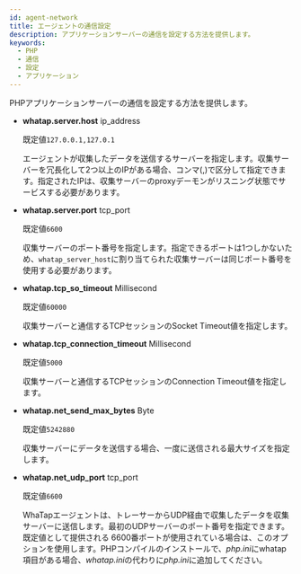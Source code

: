 ```yaml
---
id: agent-network
title: エージェントの通信設定
description: アプリケーションサーバーの通信を設定する方法を提供します。
keywords:
  - PHP
  - 通信
  - 設定
  - アプリケーション
---
```


PHPアプリケーションサーバーの通信を設定する方法を提供します。

- **whatap.server.host** <span class='type'>ip\_address</span>

  既定値`127.0.0.1,127.0.1`

  エージェントが収集したデータを送信するサーバーを指定します。収集サーバーを冗長化して2つ以上のIPがある場合、コンマ(,)で区分して指定できます。指定されたIPは、収集サーバーのproxyデーモンがリスニング状態でサービスする必要があります。

- **whatap.server.port** <span class='type'>tcp\_port</span>

  既定値`6600`

  収集サーバーのポート番号を指定します。指定できるポートは1つしかないため、`whatap_server_host`に割り当てられた収集サーバーは同じポート番号を使用する必要があります。

- **whatap.tcp_so_timeout** <span class='type'>Millisecond</span>

  既定値`60000`

  収集サーバーと通信するTCPセッションのSocket Timeout値を指定します。

- **whatap.tcp_connection_timeout** <span class='type'>Millisecond</span>

  既定値`5000`

  収集サーバーと通信するTCPセッションのConnection Timeout値を指定します。

- **whatap.net_send_max_bytes** <span class='type'>Byte</span>

  既定値`5242880`

  収集サーバーにデータを送信する場合、一度に送信される最大サイズを指定します。

- **whatap.net_udp_port** <span class='type'>tcp\_port</span>

  既定値`6600`

  WhaTapエージェントは、トレーサーからUDP経由で収集したデータを収集サーバーに送信します。最初のUDPサーバーのポート番号を指定できます。既定値として提供される 6600番ポートが使用されている場合は、このオプションを使用します。PHPコンパイルのインストールで、*php.ini*にwhatap項目がある場合、*whatap.ini*の代わりに*php.ini*に追加してください。


<Phprestartapply />
